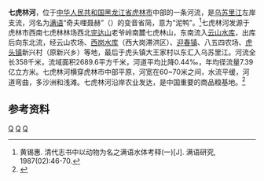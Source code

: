 '''七虎林河'''，位于[[中华人民共和国|中华人民共和国]][[黑龙江省|黑龙江省]][[虎林市|虎林市]]中部的一条河流，是[[乌苏里江|乌苏里江]]左岸支流，河名为[[满语|满语]]“奇夫哩聂赫”（{{lang-mnc|{{cn-span|ᠴᠸᠸᡠᡵᡳ|date=2021年2月}}<br>ᠨᡳᠶᡝᡥᡝ|z={{cn-span|qwwuri？|date=2021年2月}} niyehe}}）的变音省简，意为“泥鸭”。<ref>黄锡惠. 清代志书中以动物为名之满语水体考释(一)[J]. 满语研究, 1987(02):46-70.</ref>七虎林河发源于虎林市西南七虎林林场西北[[完达山|完达山]]老爷岭南麓七虎林山，东南流入[[云山水库|云山水库]]，出库后向东北流，经云山农场、[[西岗水库_(虎林)|西岗水库]]（西大岗滞洪区）、[[迎春镇_(虎林市)|迎春镇]]、八五四农场、[[虎头镇_(虎林市)|虎头镇]]新兴村（原新兴乡）等地，最后于虎头镇大王家村以东汇入乌苏里江。河流全长358千米，流域面积2689.6平方千米，河道平均比降0.44‰，年均径流量7.39亿立方米。七虎林河横穿虎林市中部平原，河宽在60~70米之间，水流平缓，河道弯曲，多沙洲和浅滩。七虎林河沿岸农业发达，是中国重要的商品粮基地。<ref name="中国河湖大典">{{cite book zh |author=《[[中国河湖大典|中国河湖大典]]》编纂委员会 |title=《中国河湖大典·黑龙江、辽河卷》 |format=M |edition=1 |location=北京 |publisher=中国水利水电出版社 |date=2014年4月 |pages=189页 |id= ISBN 978-7-5170-1950-3}}</ref>
==参考资料==
{{reflist}}

{{China-river-stub}}
[[Category:黑龙江河流|Q]]
[[Category:鸡西地理|Q]]
[[Category:虎林市|Q]]